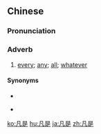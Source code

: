==Chinese==
{{zh-forms}}

===Pronunciation===
{{zh-pron
|m=fánshì
|c=faan4 si6
|mn=qz:hoân-sǐ/tw,xm,zz:hoân-sī
|cat=adv
}}

===Adverb===
{{zh-adv}}

# [[every]]; [[any]]; [[all]]; [[whatever]]
#: {{zh-x|凡是 對 他人 有害 的 事，我們 都 不能 去 做。|We should not do '''anything''' which would harm others.}}

====Synonyms====
* {{zh-l|舉凡}}
* {{qualifier|Cantonese|Hakka}} {{zh-l|凡係}}

{{zh-cat|Intermediate}}

[[ko:凡是]]
[[hu:凡是]]
[[ja:凡是]]
[[zh:凡是]]